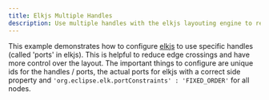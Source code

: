 ```yaml
---
title: Elkjs Multiple Handles
description: Use multiple handles with the elkjs layouting engine to reduce edge crossings
---
```



This example demonstrates how to configure [elkjs](https://github.com/kieler/elkjs) to use specific handles (called 'ports' in elkjs). This is helpful to reduce edge crossings and have more control over the layout. The important things to configure are unique ids for the handles / ports, the actual ports for elkjs with a correct side property and `'org.eclipse.elk.portConstraints' : 'FIXED_ORDER'` for all nodes.

<RemoteCodeViewer
  route="examples/layout/elkjs-multiple-handles"
  framework="react"
/>
